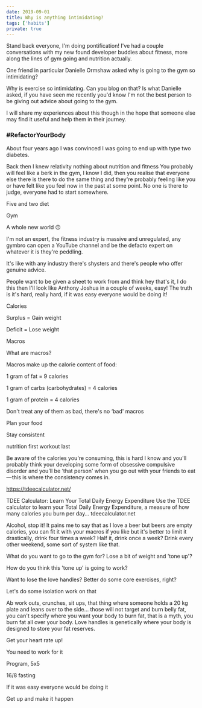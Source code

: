 ```yaml
---
date: 2019-09-01
title: Why is anything intimidating?
tags: ['habits']
private: true
---
```


Stand back everyone, I'm doing pontification! I've had a couple
conversations with my new found developer buddies about fitness, more
along the lines of gym going and nutrition actually.

One friend in particular Danielle Ormshaw asked why is going to the
gym so intimidating?

Why is exercise so intimidating. Can you blog on that? Is what
Danielle asked, if you have seen me recently you'd know I'm not the
best person to be giving out advice about going to the gym.

I will share my experiences about this though in the hope that someone
else may find it useful and help them in their journey.

### #RefactorYourBody

About four years ago I was convinced I was going to end up with type
two diabetes.

Back then I knew relativity nothing about nutrition and fitness You
probably will feel like a berk in the gym, I know I did, then you
realise that everyone else there is there to do the same thing and
they're probably feeling like you or have felt like you feel now in
the past at some point. No one is there to judge, everyone had to
start somewhere.

Five and two diet

Gym

A whole new world 🙃

I'm not an expert, the fitness industry is massive and unregulated,
any gymbro can open a YouTube channel and be the defacto expert on
whatever it is they're peddling.

It's like with any industry there's shysters and there's people who
offer genuine advice.

People want to be given a sheet to work from and think hey that's it,
I do this then I'll look like Anthony Joshua in a couple of weeks,
easy! The truth is it's hard, really hard, if it was easy everyone
would be doing it!

Calories

Surplus = Gain weight

Deficit = Lose weight

Macros

What are macros?

Macros make up the calorie content of food:

1 gram of fat = 9 calories

1 gram of carbs (carbohydrates) = 4 calories

1 gram of protein = 4 calories

Don't treat any of them as bad, there's no ‘bad' macros

Plan your food

Stay consistent

nutrition first workout last

Be aware of the calories you're consuming, this is hard I know and
you'll probably think your developing some form of obsessive
compulsive disorder and you'll be ‘that person' when you go out with
your friends to eat — this is where the consistency comes in.

https://tdeecalculator.net/

TDEE Calculator: Learn Your Total Daily Energy Expenditure Use the
TDEE calculator to learn your Total Daily Energy Expenditure, a
measure of how many calories you burn per day… tdeecalculator.net

Alcohol, stop it! It pains me to say that as I love a beer but beers
are empty calories, you can fit it with your macros if you like but
it's better to limit it drastically, drink four times a week? Half it,
drink once a week? Drink every other weekend, some sort of system like
that.

What do you want to go to the gym for? Lose a bit of weight and 'tone
up'?

How do you think this 'tone up' is going to work?

Want to lose the love handles? Better do some core exercises, right?

Let's do some isolation work on that

Ab work outs, crunches, sit ups, that thing where someone holds a 20
kg plate and leans over to the side… those will not target and burn
belly fat, you can't specify where you want your body to burn fat,
that is a myth, you burn fat all over your body. Love handles is
genetically where your body is designed to store your fat reserves.

Get your heart rate up!

You need to work for it

Program, 5x5

16/8 fasting

If it was easy everyone would be doing it

Get up and make it happen
